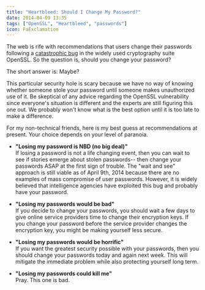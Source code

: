 ```yaml
---
title: "Heartbleed: Should I Change My Password?"
date: 2014-04-09 13:35
tags: ["OpenSSL", "Heartbleed", "passwords"]
icon: FaExclamation
---
```


The web is rife with recommendations that users change their passwords following a [catastrophic bug](https://www.schneier.com/blog/archives/2014/04/heartbleed.html) in the widely used cryptography suite OpenSSL. So the question is, should you change your password?

The short answer is: Maybe?

This particular security hole is scary because we have no way of knowing whether someone stole your password until someone makes unauthorized use of it. Be skeptical of any advice regarding the OpenSSL vulnerability since everyone's situation is different and the experts are still figuring this one out. We probably won't know what is the best option until it is too late to make a difference.

For my non-technical friends, here is my best guess at recommendations at present. Your choice depends on your level of paranoia.

* **"Losing my password is NBD (no big deal)"**  
If losing a password is not a life changing event, then you can wait to see if stories emerge about stolen passwords-- then change your passwords ASAP at the first sign of trouble. The "wait and see" approach is still viable as of April 9th, 2014 because there are no examples of mass compromise of user passwords. However, it is widely believed that intelligence agencies have exploited this bug and probably have your password.

* **"Losing my passwords would be bad"**  
If you decide to change your passwords, you should wait a few days to give online service providers time to change their encryption keys. If you change your password before the service provider changes the encryption key, you might be making yourself less secure.

* **"Losing my passwords would be horrific"**  
If you want the greatest security possible with your passwords, then you should change your passwords today and again next week. This will mitigate the immediate problem while also protecting yourself long term.

* **"Losing my passwords could kill me"**  
Pray. This one is bad.
